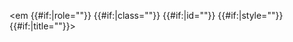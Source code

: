 <em {{#if:{{{role|}}}|role="{{{role}}}"}} {{#if:{{{class|}}}|class="{{{class}}}"}} {{#if:{{{id|}}}|id="{{{id}}}"}} {{#if:{{{style|}}}|style="{{{style}}}"}} {{#if:{{{title|}}}|title="{{{title}}}"}}>{{{1}}}</em><noinclude>
{{documentation}}
<!-- Add categories to the /doc subpage, not here! -->
</noinclude>